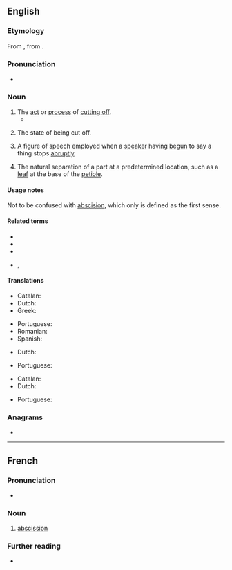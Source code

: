 ==English==
{{wikipedia}}

===Etymology===
From {{etyl|la|en}} {{m|la|abscissiō}}, from {{m|la|abscindō||I cut, I tear}}.

===Pronunciation===
* {{a|US}} {{IPA|en|/æbˈsɪ.ʃn̩/|/æbˈsɪ.ʒn̩/}}

===Noun===
{{examples-right|sense=rhetoric|examples=He is a man of so much honor and [[candor]], and of such [[generosity]] -- but I need say no more.}}
{{en-noun|~}}

# The [[act]] or [[process]] of [[cut off|cutting off]].
#* {{quote-book|en|year=1859|author=[[w:Jeremy Taylor|Jeremy Taylor]]|title=The sermons of the Right Rev. Jeremy Taylor: Complete in one volume|page=286|passage=Not to be cured without the '''abscission''' of a member.}}
# {{lb|en|obsolete}} The state of being cut off. {{defdate|Attested only in the mid 17<sup>th</sup> century.}}
# {{lb|en|rhetoric}} A figure of speech employed when a [[speaker]] having [[begun]] to say a thing stops [[abruptly]]
# {{lb|en|botany}} The natural separation of a part at a predetermined location, such as a [[leaf]] at the base of the [[petiole]]. {{defdate|First attested in the late 19<sup>th</sup> century.}}

====Usage notes====
Not to be confused with [[abscision]], which only is defined as the first sense.

====Related terms====
* {{l|en|abscise}}
* {{l|en|abscisic}}
* {{l|en|abscisic acid}}
* {{l|en|abscisin}}, {{l|en|abscissin}}

====Translations====
{{trans-top|act of cutting off}}
* Catalan: {{t+|ca|abscisió|f}}
* Dutch: {{t+|nl|afsnijden|n}}
* Greek: {{t+|el|εκτομή|f|sc=Grek}}
{{trans-mid}}
* Portuguese: {{t|pt|abscisão|f}}
* Romanian: {{t+|ro|absciziune|f}}
* Spanish: {{t+|es|abscisión|f}}
{{trans-bottom}}

{{trans-top|abrupt stop of speech}}
* Dutch: {{t+|nl|afbreken|n}}
{{trans-mid}}
* Portuguese: {{t|pt|abscisão|f}}
{{trans-bottom}}

{{trans-top|natural separation of a part of a plant}}
* Catalan: {{t+|ca|abscisió|f}}
* Dutch: {{t|nl|abscissie|f}}
{{trans-mid}}
* Portuguese: {{t|pt|abscisão|f}}
{{trans-bottom}}

===Anagrams===
* {{anagrams|en|a=abciinosss|abscisions}}

----

==French==

===Pronunciation===
* {{fr-IPA}}

===Noun===
{{fr-noun|f}}

# {{lb|fr|botany}} [[#English|abscission]]

===Further reading===
* {{R:TLFi}}